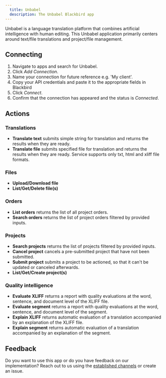 ```yaml
---
  title: Unbabel
  description: The Unbabel Blackbird app
---
```


<LinkCard title="View on Github" target="_blank" href="https://github.com/bb-io/Unbabel" icon="github" />
 

Unbabel is a language translation platform that combines artificial intelligence with human editing. This Unbabel application primarily centers around text/file translations and project/file management.

## Connecting

1. Navigate to apps and search for Unbabel.
2. Click _Add Connection_.
3. Name your connection for future reference e.g. 'My client'.
4. Copy your API credentials and paste it to the appropriate fields in Blackbird
5. Click _Connect_.
6. Confirm that the connection has appeared and the status is _Connected_.

## Actions

### Translations

- **Translate text** submits simple string for translation and returns the results when they are ready.
- **Translate file** submits specified file for translation and returns the results when they are ready. Service supports only txt, html and xliff file formats.

### Files

- **Upload/Download file**
- **List/Get/Delete file(s)**

### Orders

- **List orders** returns the list of all project orders.
- **Search orders** returns the list of project orders filtered by provided inputs.

### Projects

- **Search projects** returns the list of projects filtered by provided inputs.
- **Cancel project** cancels a pre-submitted project that have not been submitted.
- **Submit project** submits a project to be actioned, so that it can't be updated or canceled afterwards.
- **List/Get/Create project(s)**

### Quality intelligence

- **Evaluate XLIFF** returns a report with quality evaluations at the word, sentence, and document level of the XLIFF file.
- **Evaluate segment** returns a report with quality evaluations at the word, sentence, and document level of the segment.
- **Explain XLIFF** returns automatic evaluation of a translation accompanied by an explanation of the XLIFF file.
- **Explain segment** returns automatic evaluation of a translation accompanied by an explanation of the segment.

## Feedback

Do you want to use this app or do you have feedback on our implementation? Reach out to us using the [established channels](https://www.blackbird.io/) or create an issue.


